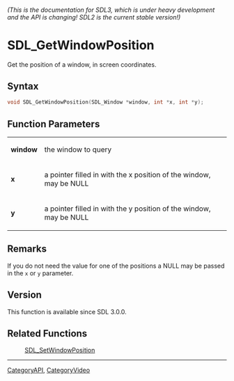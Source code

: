 ====== (This is the documentation for SDL3, which is under heavy development and the API is changing! SDL2 is the current stable version!) ======
= SDL_GetWindowPosition =

Get the position of a window, in screen coordinates.

== Syntax ==

<syntaxhighlight lang='c'>
void SDL_GetWindowPosition(SDL_Window *window, int *x, int *y);
</syntaxhighlight>

== Function Parameters ==

{|
|'''window'''
|the window to query
|-
|'''x'''
|a pointer filled in with the x position of the window, may be NULL
|-
|'''y'''
|a pointer filled in with the y position of the window, may be NULL
|}

== Remarks ==

If you do not need the value for one of the positions a NULL may be passed
in the <code>x</code> or <code>y</code> parameter.

== Version ==

This function is available since SDL 3.0.0.

== Related Functions ==

:[[SDL_SetWindowPosition]]

----
[[CategoryAPI]], [[CategoryVideo]]


